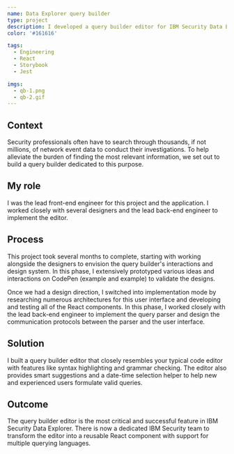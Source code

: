 ```yaml
---
name: Data Explorer query builder
type: project
description: I developed a query builder editor for IBM Security Data Explorer, a search engine for security analysts and threat hunters to find the needle in the haystack.
color: '#161616'

tags:
  - Engineering
  - React
  - Storybook
  - Jest

imgs:
  - qb-1.png
  - qb-2.gif
---
```


## Context

Security professionals often have to search through thousands, if not millions, of network event data to conduct their investigations. To help alleviate the burden of finding the most relevant information, we set out to build a query builder dedicated to this purpose.

## My role

I was the lead front-end engineer for this project and the application. I worked closely with several designers and the lead back-end engineer to implement the editor.

## Process

This project took several months to complete, starting with working alongside the designers to envision the query builder's interactions and design system. In this phase, I extensively prototyped various ideas and interactions on CodePen (example and example) to validate the designs.

Once we had a design direction, I switched into implementation mode by researching numerous architectures for this user interface and developing and testing all of the React components. In this phase, I worked closely with the lead back-end engineer to implement the query parser and design the communication protocols between the parser and the user interface.

## Solution

I built a query builder editor that closely resembles your typical code editor with features like syntax highlighting and grammar checking. The editor also provides smart suggestions and a date-time selection helper to help new and experienced users formulate valid queries.

## Outcome

The query builder editor is the most critical and successful feature in IBM Security Data Explorer. There is now a dedicated IBM Security team to transform the editor into a reusable React component with support for multiple querying languages.
